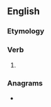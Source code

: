 ==English==

===Etymology===
{{suffix|en|roar|eth}}

===Verb===
{{head|en|verb form}}

# {{en-archaic third-person singular of|roar}}

===Anagrams===
* {{anagrams|en|a=aehorrt|Rathore}}